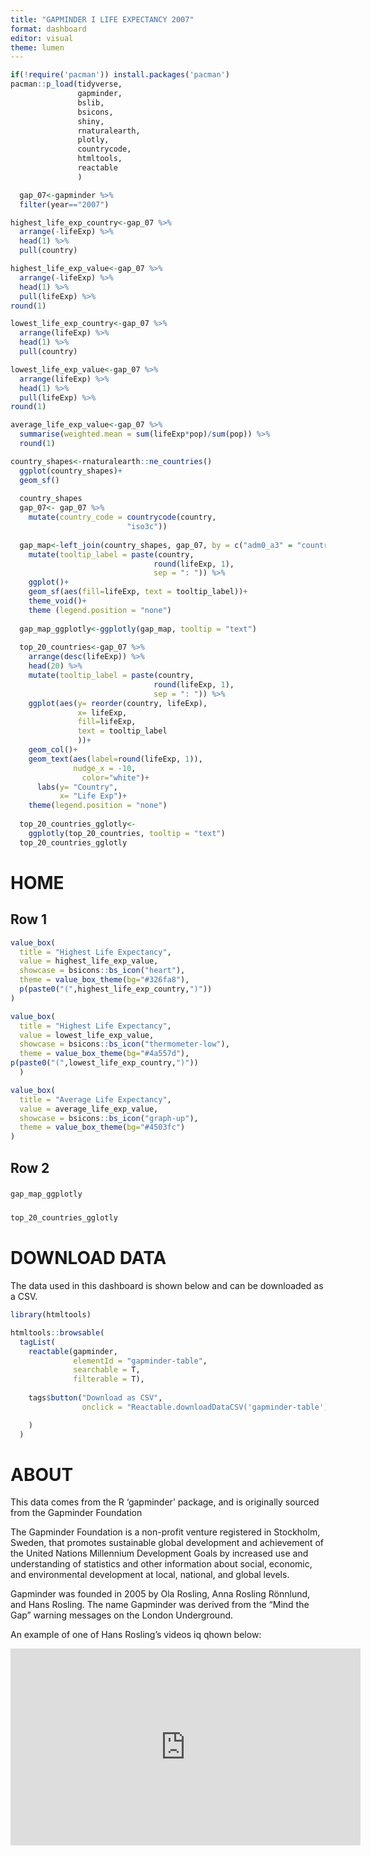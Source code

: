 ```yaml
---
title: "GAPMINDER I LIFE EXPECTANCY 2007"
format: dashboard
editor: visual
theme: lumen
---
```


```r
if(!require('pacman')) install.packages('pacman')
pacman::p_load(tidyverse,
               gapminder,
               bslib,
               bsicons,
               shiny,
               rnaturalearth,
               plotly,
               countrycode, 
               htmltools,
               reactable
               )
```

```r
  gap_07<-gapminder %>% 
  filter(year=="2007")
```

```r
highest_life_exp_country<-gap_07 %>% 
  arrange(-lifeExp) %>% 
  head(1) %>% 
  pull(country)

highest_life_exp_value<-gap_07 %>% 
  arrange(-lifeExp) %>% 
  head(1) %>% 
  pull(lifeExp) %>% 
round(1)

lowest_life_exp_country<-gap_07 %>% 
  arrange(lifeExp) %>% 
  head(1) %>% 
  pull(country)

lowest_life_exp_value<-gap_07 %>% 
  arrange(lifeExp) %>% 
  head(1) %>% 
  pull(lifeExp) %>% 
round(1) 

average_life_exp_value<-gap_07 %>% 
  summarise(weighted.mean = sum(lifeExp*pop)/sum(pop)) %>% 
  round(1)
```

```r
country_shapes<-rnaturalearth::ne_countries()
  ggplot(country_shapes)+
  geom_sf()
  
  country_shapes
  gap_07<- gap_07 %>% 
    mutate(country_code = countrycode(country,                                      "country.name",
                          "iso3c"))
  
  gap_map<-left_join(country_shapes, gap_07, by = c("adm0_a3" = "country_code")) %>% 
    mutate(tooltip_label = paste(country,
                                round(lifeExp, 1), 
                                sep = ": ")) %>% 
    ggplot()+
    geom_sf(aes(fill=lifeExp, text = tooltip_label))+
    theme_void()+
    theme (legend.position = "none")
  
  gap_map_ggplotly<-ggplotly(gap_map, tooltip = "text")
  
  top_20_countries<-gap_07 %>% 
    arrange(desc(lifeExp)) %>% 
    head(20) %>% 
    mutate(tooltip_label = paste(country,
                                round(lifeExp, 1), 
                                sep = ": ")) %>% 
    ggplot(aes(y= reorder(country, lifeExp),
               x= lifeExp,
               fill=lifeExp,
               text = tooltip_label
               ))+
    geom_col()+
    geom_text(aes(label=round(lifeExp, 1)),
              nudge_x = -10,
                color="white")+
      labs(y= "Country",
           x= "Life Exp")+
    theme(legend.position = "none")
  
  top_20_countries_gglotly<-
    ggplotly(top_20_countries, tooltip = "text")
  top_20_countries_gglotly
```

# HOME

## Row 1 {height="25%"}

```r
value_box(
  title = "Highest Life Expectancy",
  value = highest_life_exp_value,
  showcase = bsicons::bs_icon("heart"),
  theme = value_box_theme(bg="#326fa8"),
  p(paste0("(",highest_life_exp_country,")"))
)
```

```r
value_box(
  title = "Highest Life Expectancy",
  value = lowest_life_exp_value,
  showcase = bsicons::bs_icon("thermometer-low"),
  theme = value_box_theme(bg="#4a557d"),
p(paste0("(",lowest_life_exp_country,")"))
  )
```

```r
value_box(
  title = "Average Life Expectancy",
  value = average_life_exp_value,
  showcase = bsicons::bs_icon("graph-up"),
  theme = value_box_theme(bg="#4503fc")
)
```

## Row 2 {height="75%"}

###  {width="70%"}

```r
gap_map_ggplotly
```

###  {width="30%"}

```r
top_20_countries_gglotly
```

# DOWNLOAD DATA

The data used in this dashboard is shown below and can be downloaded as a CSV.

```r

library(htmltools)

htmltools::browsable(
  tagList(
    reactable(gapminder, 
              elementId = "gapminder-table",
              searchable = T,
              filterable = T),
    
    tags$button("Download as CSV", 
                onclick = "Reactable.downloadDataCSV('gapminder-table')")

    )
  )

```

# ABOUT

This data comes from the R 'gapminder' package, and is originally sourced from the Gapminder Foundation

The Gapminder Foundation is a non-profit venture registered in Stockholm, Sweden, that promotes sustainable global development and achievement of the United Nations Millennium Development Goals by increased use and understanding of statistics and other information about social, economic, and environmental development at local, national, and global levels.

Gapminder was founded in 2005 by Ola Rosling, Anna Rosling Rönnlund, and Hans Rosling. The name Gapminder was derived from the "Mind the Gap" warning messages on the London Underground.

An example of one of Hans Rosling's videos iq qhown below:

<iframe width="560" height="315" src="https://www.youtube.com/embed/hVimVzgtD6w?si=vCi5JNLGYPyf3oIK" title="YouTube video player" frameborder="0" allow="accelerometer; autoplay; clipboard-write; encrypted-media; gyroscope; picture-in-picture; web-share" referrerpolicy="strict-origin-when-cross-origin" allowfullscreen>

</iframe>
